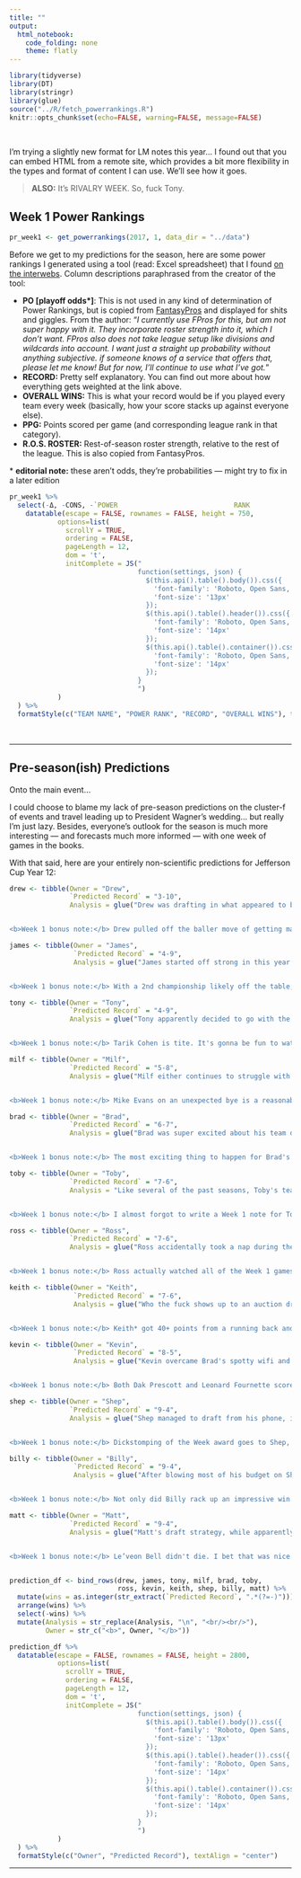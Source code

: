 ```yaml
---
title: ""
output: 
  html_notebook: 
    code_folding: none
    theme: flatly
---
```


```r
library(tidyverse)
library(DT)
library(stringr)
library(glue)
source("../R/fetch_powerrankings.R")
knitr::opts_chunk$set(echo=FALSE, warning=FALSE, message=FALSE)
```

\  

I'm trying a slightly new format for LM notes this year... I found out that you can embed HTML from a remote site, which provides a bit more flexibility in the types and format of content I can use. We'll see how it goes.

> **ALSO:** It's RIVALRY WEEK. So, fuck Tony.

## Week 1 Power Rankings

```r
pr_week1 <- get_powerrankings(2017, 1, data_dir = "../data")
```

Before we get to my predictions for the season, here are some power rankings I generated using a tool (read: Excel spreadsheet) that I found <a href="https://www.reddit.com/r/fantasyfootball/comments/6y08cr/gators_2017_ff_power_ranking_spreadsheet_for_use/" target="_blank">on the interwebs</a>. Column descriptions paraphrased from the creator of the tool:

+ **PO [playoff odds*]**: This is not used in any kind of determination of Power Rankings, but is copied from <a href="https://www.fantasypros.com/" target="_blank">FantasyPros</a> and displayed for shits and giggles. From the author: "*I currently use FPros for this, but am not super happy with it. They incorporate roster strength into it, which I don't want. FPros also does not take league setup like divisions and wildcards into account. I want just a straight up probability without anything subjective. if someone knows of a service that offers that, please let me know! But for now, I'll continue to use what I've got.*"
+ **RECORD:** Pretty self explanatory. You can find out more about how everything gets weighted at the link above.
+ **OVERALL WINS:** This is what your record would be if you played every team every week (basically, how your score stacks up against everyone else). 
+ **PPG:** Points scored per game (and corresponding league rank in that category).
+ **R.O.S. ROSTER:** Rest-of-season roster strength, relative to the rest of the league. This is also copied from FantasyPros.


\* **editorial note:** these aren't odds, they're probabilities — might try to fix in a later edition

```r
pr_week1 %>% 
  select(-Δ, -CONS, -`POWER                             RANK                           SCORE`) %>% 
    datatable(escape = FALSE, rownames = FALSE, height = 750,
            options=list(
              scrollY = TRUE,
              ordering = FALSE,
              pageLength = 12,
              dom = 't',
              initComplete = JS("
                                function(settings, json) {
                                  $(this.api().table().body()).css({
                                    'font-family': 'Roboto, Open Sans, sans-serif',
                                    'font-size': '13px'
                                  });
                                  $(this.api().table().header()).css({
                                    'font-family': 'Roboto, Open Sans, sans-serif',
                                    'font-size': '14px'
                                  });
                                  $(this.api().table().container()).css({
                                    'font-family': 'Roboto, Open Sans, sans-serif',
                                    'font-size': '14px'
                                  });
                                }
                                ")
            )
  ) %>% 
  formatStyle(c("TEAM NAME", "POWER RANK", "RECORD", "OVERALL WINS"), textAlign = "center")
```

\  

-----

## Pre-season(ish) Predictions

Onto the main event...

I could choose to blame my lack of pre-season predictions on the cluster-f of events and travel leading up to President Wagner’s wedding… but really I’m just lazy. Besides, everyone’s outlook for the season is much more interesting — and forecasts much more informed — with one week of games in the books.

With that said, here are your entirely non-scientific predictions for Jefferson Cup Year 12:

```r
drew <- tibble(Owner = "Drew",
               `Predicted Record` = "3-10",
               Analysis = glue("Drew was drafting in what appeared to be a very clean, quiet environment, without any distractions or Totinos. With all that extra focus... well, I'm not really sure what happened. Drew was really excited about TY Hilton, which is surprising, given that he's never had the guy on a team before (and oh yeah, Luck is dead). His top 4 RBs included a suspended Doug Martin, the now irrelevant McFadden, and the probably-should-retire-already Forte. Gordon and OBJ should be solid, but aside from them, it's gonna be tough putting together a decent lineup most weeks. Maybe having Katie in the room and dreaming about his pending nuptials in a week was enough to get in Drew's head, or maybe Tyrod Taylor will actually be good this year. I'm going with the former.


<b>Week 1 bonus note:</b> Drew pulled off the baller move of getting married, starting an inactive star WR, and winning his first matchup against Toby."))

james <- tibble(Owner = "James",
                `Predicted Record` = "4-9",
                Analysis = glue("James started off strong in this year's draft, but got too conservative later on and missed out on several mid-tier players who could have really complemented a core of David Johnson, Russell Wilson, and Doug Baldwin. Now that DJ is out for weeks / the season, and the Seahawks offense seems inept, the lack of depth is even more apparent... and painful. At least he drafted Frank Gore. Still, James has a history of being one of the most active league members in terms of trades and the waiver wire — so he should be able to scrape together enough moves to avoid the marathon. It's a pretty exciting change in priorities for what looked like a reasonably solid team coming out of the draft.


<b>Week 1 bonus note:</b> With a 2nd championship likely off the table, James now has nothing better to do than create stupid posts for the league and talk about himself in the 3rd person."))

tony <- tibble(Owner = "Tony",
               `Predicted Record` = "4-9",
               Analysis = glue("Tony apparently decided to go with the unconventional '0 RB' strategy this year — at least that seems like a fair description for the fearsome stable that is Isaiah Crowell, Jonathan Stewart, and Terrance West. His WR/TE situation on the other hand looks nasty, so he might not need much production from RBs after all. Fortunately, most of his team (including Julio, Michael Thomas, and Kelce) shat the bed in Week 1. Mixing in a dash of personal bias, it's safe to say that none of these players are likely to bounce back, and Tony's team is destined for mediocrity. You like that??


<b>Week 1 bonus note:</b> Tarik Cohen is tite. It's gonna be fun to watch Tony pick whom to bench each week out of Crowell/West/Stewart/Cohen/Garcon and inevitably make the wrong decisions."))

milf <- tibble(Owner = "Milf",
               `Predicted Record` = "5-8",
               Analysis = glue("Milf either continues to struggle with the auction draft format, or is just ahead of his time when it comes to strategy. Either way, Milf’s teams have a tendency to raise eyebrows. This year, he targeted last year's biggest bust along with a rookie who may or may not start anytime soon — oh yeah, and two of the top 3 TEs. This team should be interesting to watch, if nothing else. However, if week one is any indication, Milf will need Brees and Evan (probably Gronklsen too) to play well / play at all or things might get ugly.


<b>Week 1 bonus note:</b> Mike Evans on an unexpected bye is a reasonable excuse for starting Corey Davis at WR for Week 1; there's no excuse for starting both Davis and Tyler Lockett at the same time."))

brad <- tibble(Owner = "Brad",
               `Predicted Record` = "6-7",
               Analysis = glue("Brad was super excited about his team during and immediately after the draft — which was cute, if misguided. While there's some upside (maybe Matt Ryan gets over his PTSD and has another good year; maybe Cooks is the closest thing to the next Randy Moss.. catching balls from a 40 year old Brady), the rest is underwhelming. Now Brad appears to be dealing with his perennial problem of not having any RBs.. but in the abysmal Atlantic Division, who knows what could happen.


<b>Week 1 bonus note:</b> The most exciting thing to happen for Brad's team this week was Tyreek Hill, who was on his bench."))

toby <- tibble(Owner = "Toby",
               `Predicted Record` = "7-6",
               Analysis = "Like several of the past seasons, Toby's team coming out of the draft is not particularly remarkable. While his Week 1 struggles didn't do much to counter the 'meh', he might have some bright spots moving forward: Freeman and Cooper should be tite, and Dalvin Cook looks like the next coming of Kareem Hunt. Fitz might be more valuable now too, as he'll pretty much have to carry the Cardinals offense. His post-draft proclamations of winning the league this year are still dubious, but Toby could be a sneaky contender (see above comment about Atlantic Division).


<b>Week 1 bonus note:</b> I almost forgot to write a Week 1 note for Toby. He lost to Drew, which if you've been paying any attention so far, is not a good thing. I imagine things will go better in the future when he doesn't sit his 2nd best RB who ran for 127 yards in his first professional football game.")

ross <- tibble(Owner = "Ross",
               `Predicted Record` = "7-6",
               Analysis = glue("Ross accidentally took a nap during the draft and tragically missed out on Eddie Lacy. Attempting to course correct, he then went all in on Lacy's former team as well as his own Panthers (but hey, those homer picks are looking better than Seattle right now...). In spite of an especially sorry matchup in which both teams scored less than 70 and Ross lost by less than a point, there's a decent chance that several guys bounce back and do well this season. Or not, whatever.


<b>Week 1 bonus note:</b> Ross actually watched all of the Week 1 games from Brad's house, despite rumors that he was in Petoskey and/or Zilwaukee."))

keith <- tibble(Owner = "Keith",
                `Predicted Record` = "7-6",
                Analysis = glue("Who the fuck shows up to an auction draft with only a cell phone? In spite of the sort of technical incompetence I would normally expect from someone like Tony, Keith* might have assembled a half decent team. While Jordan Howard might lose some touches to Cohen this year, he and Kareem Hunt still make for one of the better RB duos in the league. Perhaps the biggest question about Keith* this season is whether his hard-on for Tom Brady and current/former Washington Football Team WRs culminates in a satisfying nut or... whatever it feels like to still be a Washington Football Team fan.


<b>Week 1 bonus note:</b> Keith* got 40+ points from a running back and still lost to Billy."))

kevin <- tibble(Owner = "Kevin",
                `Predicted Record` = "8-5",
                Analysis = glue("Kevin overcame Brad's spotty wifi and his own Keith-esque bidding malfunction to draft what looks like a pretty good team. He even managed to eke out a[n ugly] win with his top RB sidelined by Hurricane Irma (in other sad news, Fournette might be real tite). With Ajayi and Winston back — and Andy Dalton maybe remembering how to play quarterback — Kevin has a good shot to compete in a tough division. Will it be enough, though, to avoid another crushing defeat in the championship like last year?


<b>Week 1 bonus note:</b> Both Dak Prescott and Leonard Fournette scored exactly 18.4 points — that’s mildly interesting."))

shep <- tibble(Owner = "Shep",
               `Predicted Record` = "9-4",
               Analysis = glue("Shep managed to draft from his phone, in a car, while moving into a new home, after a HURRICANE hit his town, and somehow experienced fewer technical difficulties than Keith and Kevin. Of course, the big story was Zeke. While he didn't get that much of a discount in the end, Shep getting to use Zeke all season would transform his team from pretty good to powerhouse. And that will just be annoying for everyone.


<b>Week 1 bonus note:</b> Dickstomping of the Week award goes to Shep, which in fairness, would have gone to pretty much anyone who had played James."))

billy <- tibble(Owner = "Billy",
                `Predicted Record` = "9-4",
                Analysis = glue("After blowing most of his budget on Shady, AP, and Hyde (who might have been the steal of the draft), Billy quietly did... not much else. That might have been enough though, especially if Stafford can put up more games like last week. The rest of Billy's team is mostly scrubs and backups, so the margin for error here is tight. Still, this is a team worth rooting for... if for no other reason than it'd be less depressing than Matt, Shep, or Kevin winning another championship.


<b>Week 1 bonus note:</b> Not only did Billy rack up an impressive win this week, he successfully demonstrated what some suspected all along — that Allan Robinson and Eddie Lacy weren't worth drafting."))

matt <- tibble(Owner = "Matt",
               `Predicted Record` = "9-4",
               Analysis = glue("Matt's draft strategy, while apparently very similar to James’, was executed with much better results. After landing one of the top 2 RBs, Matt grabbed a couple solid WR2s, then bided his time. When everyone else was down to pennies, Matt threw his remaining budget around like the giant Federer penis he dreams of, nabbing 2 more starting RBs and a potential top 10 QB for relatively cheap. Without any real holes, Matt looks like the team to beat this year.


<b>Week 1 bonus note:</b> Le’veon Bell didn't die. I bet that was nice."))


prediction_df <- bind_rows(drew, james, tony, milf, brad, toby, 
                           ross, kevin, keith, shep, billy, matt) %>% 
  mutate(wins = as.integer(str_extract(`Predicted Record`, ".*(?=-)"))) %>% 
  arrange(wins) %>% 
  select(-wins) %>% 
  mutate(Analysis = str_replace(Analysis, "\n", "<br/><br/>"),
         Owner = str_c("<b>", Owner, "</b>"))
```

```r
prediction_df %>%
  datatable(escape = FALSE, rownames = FALSE, height = 2800,
            options=list(
              scrollY = TRUE,
              ordering = FALSE,
              pageLength = 12,
              dom = 't',
              initComplete = JS("
                                function(settings, json) {
                                  $(this.api().table().body()).css({
                                    'font-family': 'Roboto, Open Sans, sans-serif',
                                    'font-size': '13px'
                                  });
                                  $(this.api().table().header()).css({
                                    'font-family': 'Roboto, Open Sans, sans-serif',
                                    'font-size': '14px'
                                  });
                                  $(this.api().table().container()).css({
                                    'font-family': 'Roboto, Open Sans, sans-serif',
                                    'font-size': '14px'
                                  });
                                }
                                ")
            )
  ) %>% 
  formatStyle(c("Owner", "Predicted Record"), textAlign = "center")
```

-----




